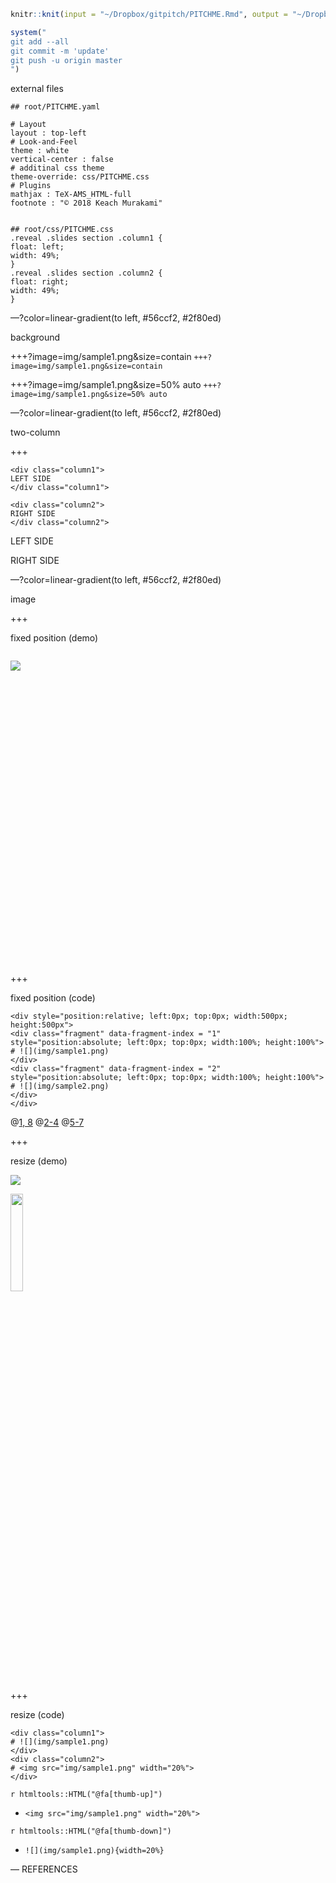 ```r
knitr::knit(input = "~/Dropbox/gitpitch/PITCHME.Rmd", output = "~/Dropbox/gitpitch/PITCHME.md")

system("
git add --all
git commit -m 'update'
git push -u origin master
")
```

external files

```
## root/PITCHME.yaml

# Layout
layout : top-left
# Look-and-Feel
theme : white
vertical-center : false
# additinal css theme
theme-override: css/PITCHME.css
# Plugins
mathjax : TeX-AMS_HTML-full
footnote : "© 2018 Keach Murakami"


## root/css/PITCHME.css
.reveal .slides section .column1 {
float: left;
width: 49%;
}
.reveal .slides section .column2 {
float: right;
width: 49%;
}
```

---?color=linear-gradient(to left, #56ccf2, #2f80ed)
<!-- .slide: class="center" -->

background

+++?image=img/sample1.png&size=contain
`+++?image=img/sample1.png&size=contain`

+++?image=img/sample1.png&size=50% auto
`+++?image=img/sample1.png&size=50% auto`





---?color=linear-gradient(to left, #56ccf2, #2f80ed)
<!-- .slide: class="center" -->

two-column

+++

```
<div class="column1">
LEFT SIDE
</div class="column1">

<div class="column2">
RIGHT SIDE
</div class="column2">
```

<div class="column1">
LEFT SIDE
</div class="column1">

<div class="column2">
RIGHT SIDE
</div class="column2">


---?color=linear-gradient(to left, #56ccf2, #2f80ed)
<!-- .slide: class="center" -->

image

+++

fixed position (demo)

<div style="position:relative; left:0px; top:0px; width:500px; height:500px">
<div class="fragment" data-fragment-index = "1" style="position:absolute; left:0px; top:0px; width:100%; height:100%">
![](img/sample1.png)
</div>
<div class="fragment" data-fragment-index = "2" style="position:absolute; left:0px; top:0px; width:100%; height:100%">
![](img/sample2.png)
</div>
</div>

+++

fixed position (code)

```
<div style="position:relative; left:0px; top:0px; width:500px; height:500px">
<div class="fragment" data-fragment-index = "1" style="position:absolute; left:0px; top:0px; width:100%; height:100%">
# ![](img/sample1.png)
</div>
<div class="fragment" data-fragment-index = "2" style="position:absolute; left:0px; top:0px; width:100%; height:100%">
# ![](img/sample2.png)
</div>
</div>
```

@[1, 8](generate fixed rectangle)
@[2-4](display the first plot using ‘fragment’)
@[5-7](display the second plot using ‘fragment’)

+++

resize (demo)

<div class="column1">
![](img/sample1.png)
</div>
<div class="column2">
<img src="img/sample1.png" width="20%">
</div>

+++

resize (code)

```
<div class="column1">
# ![](img/sample1.png)
</div>
<div class="column2">
# <img src="img/sample1.png" width="20%">
</div>
```

`r htmltools::HTML("@fa[thumb-up]")`

- `<img src="img/sample1.png" width="20%">`

`r htmltools::HTML("@fa[thumb-down]")`

- `![](img/sample1.png){width=20%}`


--- REFERENCES
<!-- .slide: class="center" -->
